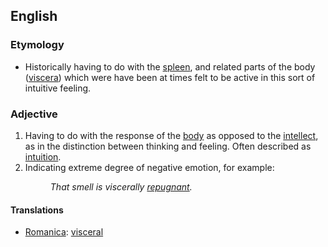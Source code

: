 ==English==
===Etymology===
*Historically having to do with the [[spleen]], and related parts of the body ([[viscera]]) which were have been at times felt to be active in this sort of intuitive feeling.

===Adjective===
#Having to do with the response of the [[body]] as opposed to the [[intellect]], as in the distinction between thinking and feeling.  Often described as [[intuition]].
#Indicating extreme degree of negative emotion, for example:
#:''That smell is viscerally [[repugnant]].''

====Translations====
*[[Romanica]]: [[visceral]]